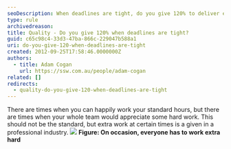 ```yaml
---
seoDescription: When deadlines are tight, do you give 120% to deliver exceptional results and exceed client expectations?
type: rule
archivedreason:
title: Quality - Do you give 120% when deadlines are tight?
guid: c65c98c4-33d3-47ba-866c-229047b588a1
uri: do-you-give-120-when-deadlines-are-tight
created: 2012-09-25T17:58:46.0000000Z
authors:
  - title: Adam Cogan
    url: https://ssw.com.au/people/adam-cogan
related: []
redirects:
  - quality-do-you-give-120-when-deadlines-are-tight
---
```


There are times when you can happily work your standard hours, but there are times when your whole team would appreciate some hard work. This should not be the standard, but extra work at certain times is a given in a professional industry.
![](WorkingHard.jpg) **Figure: On occasion, everyone has to work extra hard**